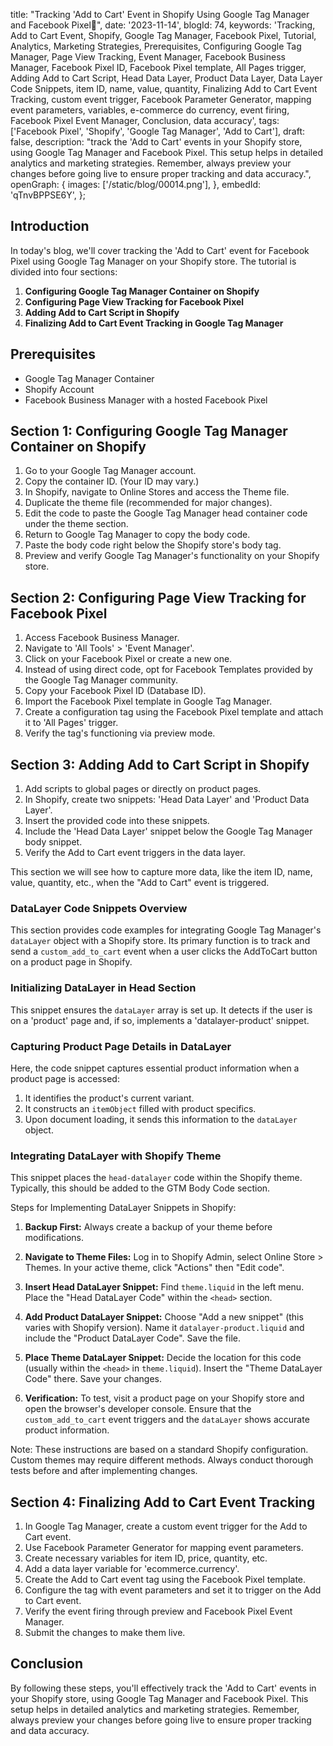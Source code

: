   title: "Tracking 'Add to Cart' Event in Shopify Using Google Tag Manager and Facebook Pixel🚀",
  date: '2023-11-14',
  blogId: 74,
  keywords:
    'Tracking, Add to Cart Event, Shopify, Google Tag Manager, Facebook Pixel, Tutorial, Analytics, Marketing Strategies, Prerequisites, Configuring Google Tag Manager, Page View Tracking, Event Manager, Facebook Business Manager, Facebook Pixel ID, Facebook Pixel template, All Pages trigger, Adding Add to Cart Script, Head Data Layer, Product Data Layer, Data Layer Code Snippets, item ID, name, value, quantity, Finalizing Add to Cart Event Tracking, custom event trigger, Facebook Parameter Generator, mapping event parameters, variables, e-commerce do currency, event firing, Facebook Pixel Event Manager, Conclusion, data accuracy',
  tags: ['Facebook Pixel', 'Shopify', 'Google Tag Manager', 'Add to Cart'],
  draft: false,
  description:
    "track the 'Add to Cart' events in your Shopify store, using Google Tag Manager and Facebook Pixel. This setup helps in detailed analytics and marketing strategies. Remember, always preview your changes before going live to ensure proper tracking and data accuracy.",
  openGraph: {
    images: ['/static/blog/00014.png'],
  },
  embedId: 'qTnvBPPSE6Y',
};

<BlogHeader metadata={metadata} />

## Introduction

In today's blog, we'll cover tracking the 'Add to Cart' event for Facebook Pixel using Google Tag Manager on your Shopify store. The tutorial is divided into four sections:

1. **Configuring Google Tag Manager Container on Shopify**
2. **Configuring Page View Tracking for Facebook Pixel**
3. **Adding Add to Cart Script in Shopify**
4. **Finalizing Add to Cart Event Tracking in Google Tag Manager**

## Prerequisites

- Google Tag Manager Container
- Shopify Account
- Facebook Business Manager with a hosted Facebook Pixel

## Section 1: Configuring Google Tag Manager Container on Shopify

1. Go to your Google Tag Manager account.
2. Copy the container ID. (Your ID may vary.)
3. In Shopify, navigate to Online Stores and access the Theme file.
4. Duplicate the theme file (recommended for major changes).
5. Edit the code to paste the Google Tag Manager head container code under the theme section.
6. Return to Google Tag Manager to copy the body code.
7. Paste the body code right below the Shopify store's body tag.
8. Preview and verify Google Tag Manager's functionality on your Shopify store.

## Section 2: Configuring Page View Tracking for Facebook Pixel

1. Access Facebook Business Manager.
2. Navigate to 'All Tools' > 'Event Manager'.
3. Click on your Facebook Pixel or create a new one.
4. Instead of using direct code, opt for Facebook Templates provided by the Google Tag Manager community.
5. Copy your Facebook Pixel ID (Database ID).
6. Import the Facebook Pixel template in Google Tag Manager.
7. Create a configuration tag using the Facebook Pixel template and attach it to 'All Pages' trigger.
8. Verify the tag's functioning via preview mode.

## Section 3: Adding Add to Cart Script in Shopify

1. Add scripts to global pages or directly on product pages.
2. In Shopify, create two snippets: 'Head Data Layer' and 'Product Data Layer'.
3. Insert the provided code into these snippets.
4. Include the 'Head Data Layer' snippet below the Google Tag Manager body snippet.
5. Verify the Add to Cart event triggers in the data layer.

This section we will see how to capture more data, like the item ID, name, value, quantity, etc., when the "Add to Cart" event is triggered.

<Note
  title="Tip"
  content="For this section, some programming knowledge is beneficial. If that's not your strength, you can share our document with your developer."
/>

### DataLayer Code Snippets Overview

This section provides code examples for integrating Google Tag Manager's `dataLayer` object with a Shopify store. Its primary function is to track and send a `custom_add_to_cart` event when a user clicks the AddToCart button on a product page in Shopify.

### Initializing DataLayer in Head Section

This snippet ensures the `dataLayer` array is set up. It detects if the user is on a 'product' page and, if so, implements a 'datalayer-product' snippet.

<DataLayerCode type="addToCart" subType="head" />

### Capturing Product Page Details in DataLayer

Here, the code snippet captures essential product information when a product page is accessed:

1. It identifies the product's current variant.
2. It constructs an `itemObject` filled with product specifics.
3. Upon document loading, it sends this information to the `dataLayer` object.

<DataLayerCode type="addToCart" subType="main" />

### Integrating DataLayer with Shopify Theme

This snippet places the `head-datalayer` code within the Shopify theme. Typically, this should be added to the GTM Body Code section.

<DataLayerCode type="addToCart" subType="theme" />

Steps for Implementing DataLayer Snippets in Shopify:

1. **Backup First:** Always create a backup of your theme before modifications.

2. **Navigate to Theme Files:** Log in to Shopify Admin, select Online Store > Themes. In your active theme, click "Actions" then "Edit code".

3. **Insert Head DataLayer Snippet:** Find `theme.liquid` in the left menu. Place the "Head DataLayer Code" within the `<head>` section.

4. **Add Product DataLayer Snippet:** Choose "Add a new snippet" (this varies with Shopify version). Name it `datalayer-product.liquid` and include the "Product DataLayer Code". Save the file.

5. **Place Theme DataLayer Snippet:** Decide the location for this code (usually within the `<head>` in `theme.liquid`). Insert the "Theme DataLayer Code" there. Save your changes.

6. **Verification:** To test, visit a product page on your Shopify store and open the browser's developer console. Ensure that the `custom_add_to_cart` event triggers and the `dataLayer` shows accurate product information.

Note: These instructions are based on a standard Shopify configuration. Custom themes may require different methods. Always conduct thorough tests before and after implementing changes.

## Section 4: Finalizing Add to Cart Event Tracking

1. In Google Tag Manager, create a custom event trigger for the Add to Cart event.
2. Use Facebook Parameter Generator for mapping event parameters.
3. Create necessary variables for item ID, price, quantity, etc.
4. Add a data layer variable for 'ecommerce.currency'.
5. Create the Add to Cart event tag using the Facebook Pixel template.
6. Configure the tag with event parameters and set it to trigger on the Add to Cart event.
7. Verify the event firing through preview and Facebook Pixel Event Manager.
8. Submit the changes to make them live.

## Conclusion

By following these steps, you'll effectively track the 'Add to Cart' events in your Shopify store, using Google Tag Manager and Facebook Pixel. This setup helps in detailed analytics and marketing strategies. Remember, always preview your changes before going live to ensure proper tracking and data accuracy.
